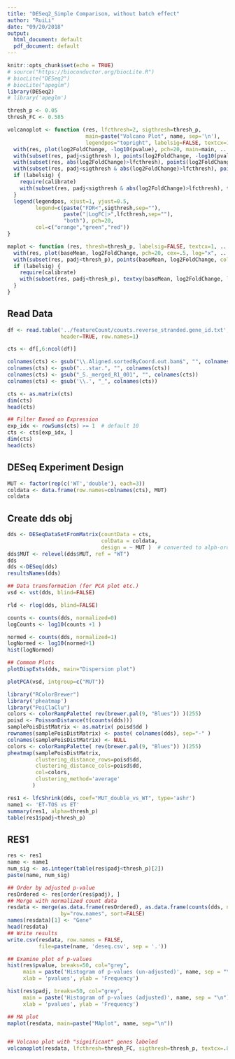```yaml
---
title: "DESeq2_Simple Comparison, without batch effect"
author: "RuiLi"
date: "09/20/2018"
output:
  html_document: default
  pdf_document: default
---
```


```r
knitr::opts_chunk$set(echo = TRUE)
# source("https://bioconductor.org/biocLite.R")
# biocLite("DESeq2")
# biocLite("apeglm")
library(DESeq2)
# library('apeglm')

thresh_p <- 0.05
thresh_FC <- 0.585

volcanoplot <- function (res, lfcthresh=2, sigthresh=thresh_p, 
                         main=paste("Volcano Plot", name, sep='\n'), 
                         legendpos="topright", labelsig=FALSE, textcx=1, ...) {
  with(res, plot(log2FoldChange, -log10(pvalue), pch=20, main=main, ...))
  with(subset(res, padj<sigthresh ), points(log2FoldChange, -log10(pvalue), pch=20, col="orange", ...))
  with(subset(res, abs(log2FoldChange)>lfcthresh), points(log2FoldChange, -log10(pvalue), pch=20, col="green", ...))
  with(subset(res, padj<sigthresh & abs(log2FoldChange)>lfcthresh), points(log2FoldChange, -log10(pvalue), pch=20, col="red", ...))
  if (labelsig) {
    require(calibrate)
    with(subset(res, padj<sigthresh & abs(log2FoldChange)>lfcthresh), textxy(log2FoldChange, -log10(pvalue), labs=Gene, cex=textcx, ...))
  }
  legend(legendpos, xjust=1, yjust=0.5, 
         legend=c(paste("FDR<",sigthresh,sep=""), 
                  paste("|LogFC|>",lfcthresh,sep=""), 
                  "both"), pch=20,
         col=c("orange","green","red"))
}

maplot <- function (res, thresh=thresh_p, labelsig=FALSE, textcx=1, ...) {
  with(res, plot(baseMean, log2FoldChange, pch=20, cex=.5, log="x", ...))
  with(subset(res, padj<thresh_p), points(baseMean, log2FoldChange, col="red", pch=20, cex=1.5))
  if (labelsig) {
    require(calibrate)
    with(subset(res, padj<thresh_p), textxy(baseMean, log2FoldChange, labs=Gene, cex=textcx, col=2))
  }
}

```

## Read Data
```r
df <- read.table('../featureCount/counts.reverse_stranded.gene_id.txt', sep="\t",
                 header=TRUE, row.names=1)

cts <- df[,6:ncol(df)]

colnames(cts) <- gsub("\\.Aligned.sortedByCoord.out.bam$", "", colnames(cts))
colnames(cts) <- gsub("...star.", "", colnames(cts))
colnames(cts) <- gsub("_S._merged_R1_001", "", colnames(cts))
colnames(cts) <- gsub('\\.', "_", colnames(cts))

cts <- as.matrix(cts)
dim(cts)
head(cts)
```

```r
## Filter Based on Expression
exp_idx <- rowSums(cts) >= 1  # default 10
cts <- cts[exp_idx, ]
dim(cts)
head(cts)
```


## DESeq Experiment Design
```r
MUT <- factor(rep(c('WT','double'), each=3))
coldata <- data.frame(row.names=colnames(cts), MUT)
coldata
```


## Create dds obj
```r
dds <- DESeqDataSetFromMatrix(countData = cts, 
                              colData = coldata, 
                              design = ~ MUT )  # converted to alph-order
dds$MUT <- relevel(dds$MUT, ref = "WT")
dds
dds <-DESeq(dds)
resultsNames(dds)
```


```r
## Data transformation (for PCA plot etc.)
vsd <- vst(dds, blind=FALSE)

rld <- rlog(dds, blind=FALSE)

counts <- counts(dds, normalized=0)
logCounts <- log10(counts +1 )

normed <- counts(dds, normalized=1)
logNormed <- log10(normed+1)
hist(logNormed)

```


```r
## Commom Plots
plotDispEsts(dds, main="Dispersion plot")

plotPCA(vsd, intgroup=c("MUT"))

library("RColorBrewer")
library('pheatmap')
library("PoiClaClu")
colors <- colorRampPalette( rev(brewer.pal(9, "Blues")) )(255)
poisd <- PoissonDistance(t(counts(dds)))
samplePoisDistMatrix <- as.matrix( poisd$dd ) 
rownames(samplePoisDistMatrix) <- paste( colnames(dds), sep="-" ) 
colnames(samplePoisDistMatrix) <- NULL 
colors <- colorRampPalette( rev(brewer.pal(9, "Blues")) )(255)
pheatmap(samplePoisDistMatrix,
         clustering_distance_rows=poisd$dd,
         clustering_distance_cols=poisd$dd,
         col=colors, 
         clustering_method='average'
        )
```

```r
res1 <- lfcShrink(dds, coef="MUT_double_vs_WT", type='ashr')
name1 <- 'ET-TOS vs ET'
summary(res1, alpha=thresh_p)
table(res1$padj<thresh_p)
```

## RES1
```r
res <- res1
name <- name1
num_sig <- as.integer(table(res$padj<thresh_p)[2])
paste(name, num_sig)

## Order by adjusted p-value
resOrdered <- res[order(res$padj), ]
## Merge with normalized count data
resdata <- merge(as.data.frame(resOrdered), as.data.frame(counts(dds, normalized=TRUE)), 
                 by="row.names", sort=FALSE)
names(resdata)[1] <- "Gene"
head(resdata)
## Write results
write.csv(resdata, row.names = FALSE, 
          file=paste(name, 'deseq.csv', sep = '.'))

## Examine plot of p-values
hist(res$pvalue, breaks=50, col="grey", 
     main = paste('Histogram of p-values (un-adjusted)', name, sep = "\n"), 
     xlab = 'pvalues', ylab = 'Frequency')

hist(res$padj, breaks=50, col="grey", 
     main = paste('Histogram of p-values (adjusted)', name, sep = "\n"), 
     xlab = 'pvalues', ylab = 'Frequency')

## MA plot
maplot(resdata, main=paste("MAplot", name, sep="\n"))


## Volcano plot with "significant" genes labeled
volcanoplot(resdata, lfcthresh=thresh_FC, sigthresh=thresh_p, textcx=.8, xlim=c(-2.3, 2))
```

